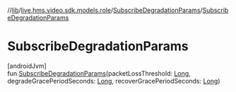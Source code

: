 //[lib](../../../index)/[live.hms.video.sdk.models.role](../index)/[SubscribeDegradationParams](index)/[SubscribeDegradationParams](-subscribe-degradation-params)

# SubscribeDegradationParams

[androidJvm]\
fun [SubscribeDegradationParams](-subscribe-degradation-params)(packetLossThreshold: [Long](https://kotlinlang.org/api/latest/jvm/stdlib/kotlin/-long/index.html), degradeGracePeriodSeconds: [Long](https://kotlinlang.org/api/latest/jvm/stdlib/kotlin/-long/index.html), recoverGracePeriodSeconds: [Long](https://kotlinlang.org/api/latest/jvm/stdlib/kotlin/-long/index.html))
